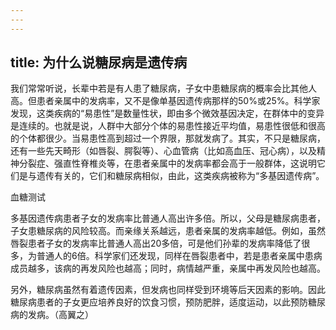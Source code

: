 ```yaml
---
---
---
```

title: 为什么说糖尿病是遗传病
---




我们常常听说，长辈中若是有人患了糖尿病，子女中患糖尿病的概率会比其他人高。但患者亲属中的发病率，又不是像单基因遗传病那样的50%或25%。科学家发现，这类疾病的“易患性”是数量性状，即由多个微效基因决定，在群体中的变异是连续的。也就是说，人群中大部分个体的易患性接近平均值，易患性很低和很高的个体都很少。当易患性高到超过一个界限，那就发病了。其实，不只是糖尿病，还有一些先天畸形（如唇裂、腭裂等）、心血管病（比如高血压、冠心病），以及精神分裂症、强直性脊椎炎等，在患者亲属中的发病率都会高于一般群体，这说明它们是与遗传有关的，它们和糖尿病相似，由此，这类疾病被称为“多基因遗传病”。

血糖测试



多基因遗传病患者子女的发病率比普通人高出许多倍。所以，父母是糖尿病患者，子女患糖尿病的风险较高。而亲缘关系越远，患者亲属的发病率越低。例如，虽然唇裂患者子女的发病率比普通人高出20多倍，可是他们孙辈的发病率降低了很多，为普通人的6倍。科学家们还发现，同样在唇裂患者中，若是患者亲属中患病成员越多，该病的再发风险也越高；同时，病情越严重，亲属中再发风险也越高。

另外，糖尿病虽然有着遗传因素，但发病也同样受到环境等后天因素的影响。因此糖尿病患者的子女更应培养良好的饮食习惯，预防肥胖，适度运动，以此预防糖尿病的发病。（高翼之）